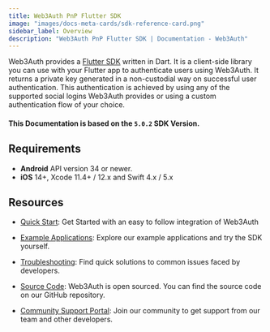 ```yaml
---
title: Web3Auth PnP Flutter SDK
image: "images/docs-meta-cards/sdk-reference-card.png"
sidebar_label: Overview
description: "Web3Auth PnP Flutter SDK | Documentation - Web3Auth"
---
```


Web3Auth provides a [Flutter SDK](https://github.com/Web3Auth/web3auth-flutter-sdk) written in Dart.
It is a client-side library you can use with your Flutter app to authenticate users using Web3Auth.
It returns a private key generated in a non-custodial way on successful user authentication. This
authentication is achieved by using any of the supported social logins Web3Auth provides or using a
custom authentication flow of your choice.

#### This Documentation is based on the `5.0.2` SDK Version.

## Requirements

- **Android** API version 34 or newer.
- **iOS** 14+, Xcode 11.4+ / 12.x and Swift 4.x / 5.x

## Resources

- [Quick Start](/quick-start?product=PNP&sdk=PNP_FLUTTER&framework=ANDROID&stepIndex=1&stepIndex=0):
  Get Started with an easy to follow integration of Web3Auth

- [Example Applications](/examples?product=Plug+and+Play&sdk=Plug+and+Play+Flutter+SDK): Explore our
  example applications and try the SDK yourself.

- [Troubleshooting](/troubleshooting): Find quick solutions to common issues faced by developers.

- [Source Code](https://github.com/Web3Auth/web3auth-flutter-sdk/): Web3Auth is open sourced. You
  can find the source code on our GitHub repository.

- [Community Support Portal](https://web3auth.io/community/c/help-pnp/pnp-flutter/18): Join our
  community to get support from our team and other developers.
